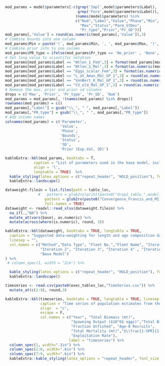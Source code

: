 





<!-- ======================================================================= -->
<!-- ****************************** Parameter ****************************** --> 
<!-- ======================================================================= -->



```r
mod_params = model$parameters[-c(grep('Impl',model$parameters$Label),
							     grep('Fore',model$parameters$Label)),
                                (names(model$parameters) %in%
                                c("Num","Label","Value","Phase","Min",
                                  "Max","Status","Parm_StDev",
                                  "Pr_type","Prior","Pr_SD"))] 
mod_params[,'Value'] = round(as.numeric(mod_params[,'Value']),3)                                 
# Combine bounds into one column
mod_params$Min = paste('(', mod_params$Min, ', ', mod_params$Max, ')', sep='')
# Combine prior info to one column
mod_params$PR_type = ifelse(mod_params$Pr_type == 'No_prior' , 'None', paste(mod_params$Pr_type,' (', mod_params$Prior,  ', ', mod_params$Pr_SD, ')', sep = ''))
# Set long value to scientific notation
mod_params[mod_params$Label == "Wtlen_1_Fem",3] = format(mod_params[mod_params$Label == "Wtlen_1_Fem",3], scientific = TRUE)
mod_params[mod_params$Label == "Wtlen_1_Mal",3] = format(as.numeric(mod_params[mod_params$Label == "Wtlen_1_Mal",3]), scientific = TRUE)
mod_params[mod_params$Label == "Eggs_scalar_Fem",3] = format(as.numeric(mod_params[mod_params$Label == "Eggs_scalar_Fem",3]), scientific = TRUE)
mod_params[mod_params$Label == "L_at_Amax_Mal_GP_1",3] = round(as.numeric(mod_params[mod_params$Label == "L_at_Amax_Mal_GP_1",3]), 4)
mod_params[mod_params$Label == "VonBert_K_Mal_GP_1",3] = round(as.numeric(mod_params[mod_params$Label == "VonBert_K_Mal_GP_1",3]), 3)
mod_params[mod_params$Label == "CV_old_Mal_GP_1",3] = round(as.numeric(mod_params[mod_params$Label == "CV_old_Mal_GP_1",3]), 3)
# Remove the max, prior and prior sd columns
drops = c('Max', 'Prior', 'Pr_type', 'Pr_SD', 'Num')
mod_params = mod_params[, !(names(mod_params) %in% drops)]
rownames(mod_params) = c()
mod_params[,"Label"] = gsub("\\_", " ", mod_params[,"Label"])
mod_params[,"PR_type"] = gsub("\\_", " ", mod_params[,"PR_type"])
# Add column names
colnames(mod_params) = c('Parameter',
                         'Value',
                         'Phase',
                         'Bounds',
                         'Status',
                         'SD',
                         'Prior (Exp.Val, SD)')
```



```r
kableExtra::kbl(mod_params, booktabs = T,
             caption = "List of parameters used in the base model, including estimated values and standard deviations (SD), bounds (minimum and maximum), estimation phase (negative values not estimated), status (indicates if parameters are near bounds), and prior type information (mean and SD).",
             align = 'l',
             longtable = TRUE)  %>%
  kable_styling(latex_options = c("repeat_header", "HOLD_position"), font_size = 8) %>%
  kableExtra::landscape()
```






<!-- ======================================================================= -->
<!-- ****************** Convergence Data Weighting ************************* --> 
<!-- ======================================================================= -->

```r
dataweight.filein = list.files(path = table_loc, 
               #   pattern = glob2rx(print(paste0("drop1_table_",model.area, ".xlsx"))), 
                  pattern = glob2rx(paste0("Convergence_Francis_and_MI_",model.area, ".xlsx")), 
                  full.names = TRUE)
dataweight <- readxl::read_xlsx(dataweight.filein) %>%
  na_if(.,"NA") %>%
  mutate_at(vars(base), as.numeric) %>%
  mutate(across(where(is.numeric), round, 3)) 
```


```r
kableExtra::kbl(dataweight, booktabs = TRUE, longtable = TRUE,
  caption = "Suggested data-weighting for length and age composition data using the McAllister-Ianelli and Francis approaches, after five tuning iterations to the pre-STAR base model.",
  linesep = "",
  col.names = c("Method","Data Type", "Fleet No.","Fleet Name", "Iteration 1", 
                "Iteration 2", "Iteration 3", "Iteration 4" , "Iteration 5",
                "Base Model") 
) %>%
 # column_spec(1, width = "2cm") %>%

  kable_styling(latex_options = c("repeat_header", "HOLD_position"), font_size = 8) %>%
  kableExtra::landscape()
```




```r
timeseries <- read.csv(paste0(exec_tables_loc,"TimeSeries.csv")) %>%
  mutate_at(c(2:9), round,3)
```

```r
kableExtra::kbl(timeseries, booktabs = TRUE, longtable = TRUE, linesep = "",
                caption = "Time series of population estimates from the base model.", 
                align  = "c",
                escape = F,
                col.names = c("Year", "Total Biomass (mt)",
                              "Spawning Output ($10^6$ eggs)","Total Biomass 4+ (mt)", 
                              "Fraction Unfished", "Age-0 Recruits", 
                              "Total Mortality (mt)","$\\frac{1-SPR}{1-SPR_{50\\%}}$", 
                              "Exploitation Rate"),
                             label = "timeseries") %>%
  column_spec(1, width=".3in") %>%
  column_spec(2:6, width=".6in") %>%
  column_spec(7:9, width=".6in") %>%
  kableExtra::kable_styling(latex_options = "repeat_header", font_size = 8)


```


